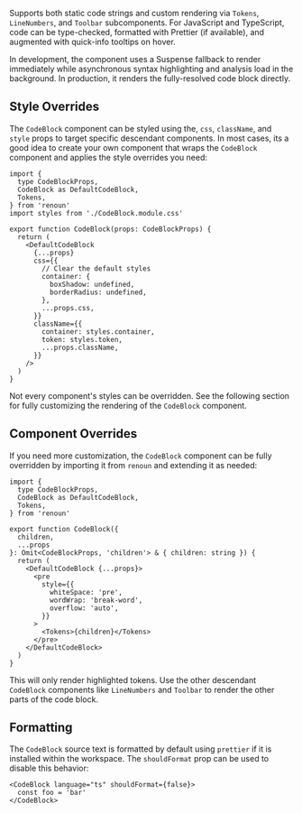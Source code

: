 Supports both static code strings and custom rendering via `Tokens`, `LineNumbers`, and `Toolbar` subcomponents. For JavaScript and TypeScript, code can be type-checked, formatted with Prettier (if available), and augmented with quick-info tooltips on hover.

In development, the component uses a Suspense fallback to render immediately while asynchronous syntax highlighting and analysis load in the background. In production, it renders the fully-resolved code block directly.

## Style Overrides

The `CodeBlock` component can be styled using the, `css`, `className`, and `style` props to target specific descendant components. In most cases, its a good idea to create your own component that wraps the `CodeBlock` component and applies the style overrides you need:

```tsx
import {
  type CodeBlockProps,
  CodeBlock as DefaultCodeBlock,
  Tokens,
} from 'renoun'
import styles from './CodeBlock.module.css'

export function CodeBlock(props: CodeBlockProps) {
  return (
    <DefaultCodeBlock
      {...props}
      css={{
        // Clear the default styles
        container: {
          boxShadow: undefined,
          borderRadius: undefined,
        },
        ...props.css,
      }}
      className={{
        container: styles.container,
        token: styles.token,
        ...props.className,
      }}
    />
  )
}
```

<Note>

Not every component's styles can be overridden. See the following section for
fully customizing the rendering of the `CodeBlock` component.

</Note>

## Component Overrides

If you need more customization, the `CodeBlock` component can be fully overridden by importing it from `renoun` and extending it as needed:

```tsx path="CodeBlock.tsx"
import {
  type CodeBlockProps,
  CodeBlock as DefaultCodeBlock,
  Tokens,
} from 'renoun'

export function CodeBlock({
  children,
  ...props
}: Omit<CodeBlockProps, 'children'> & { children: string }) {
  return (
    <DefaultCodeBlock {...props}>
      <pre
        style={{
          whiteSpace: 'pre',
          wordWrap: 'break-word',
          overflow: 'auto',
        }}
      >
        <Tokens>{children}</Tokens>
      </pre>
    </DefaultCodeBlock>
  )
}
```

<Note>

This will only render highlighted tokens. Use the other descendant `CodeBlock` components
like `LineNumbers` and `Toolbar` to render the other parts of the code block.

</Note>

## Formatting

The `CodeBlock` source text is formatted by default using `prettier` if it is installed within the workspace. The `shouldFormat` prop can be used to disable this behavior:

```tsx
<CodeBlock language="ts" shouldFormat={false}>
  const foo = 'bar'
</CodeBlock>
```
